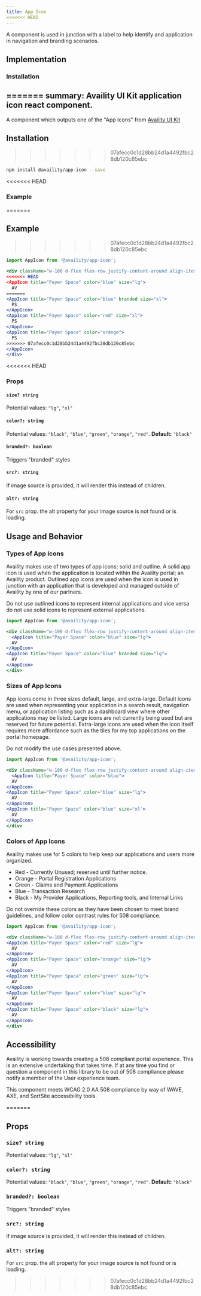 ```yaml
---
title: App Icon
<<<<<<< HEAD
---
```

A component is used in junction with a label to help identify and application in navigation and branding scenarios.

## Implementation 

### Installation
=======
summary: Availity UI Kit application icon react component.
---
A component which outputs one of the "App Icons" from [Availity UI Kit](http://availity.github.io/availity-uikit/v3/components#App-Icons)

## Installation
>>>>>>> 07afecc0c1d28bb24d1a4492fbc28db120c85ebc

```bash
npm install @availity/app-icon --save
```

<<<<<<< HEAD
### Example
=======
## Example
>>>>>>> 07afecc0c1d28bb24d1a4492fbc28db120c85ebc

```jsx live=true viewCode=true
import AppIcon from '@availity/app-icon';

<div className="w-100 d-flex flex-row justify-content-around align-items-center">
<<<<<<< HEAD
<AppIcon title="Payer Space" color="blue" size="lg">
  AV
=======
<AppIcon title="Payer Space" color="blue" branded size="xl">
  PS
</AppIcon>
<AppIcon title="Payer Space" color="red" size="xl">
  PS
</AppIcon>
<AppIcon title="Payer Space" color="orange">
  PS
>>>>>>> 07afecc0c1d28bb24d1a4492fbc28db120c85ebc
</AppIcon>
</div>
```

<<<<<<< HEAD
### Props

#### `size? string`
Potential values: `"lg"`, `"xl"`

#### `color?: string`
Potential values: `"black"`, `"blue"`, `"green"`, `"orange"`, `"red"`. **Default:** `"black"`

#### `branded?: boolean`
Triggers "branded" styles

#### `src?: string`
If image source is provided, it will render this instead of children.

#### `alt?: string`
For `src` prop. the alt property for your image source is not found or is loading.


## Usage and Behavior

### Types of App Icons

Availity makes use of two types of app icons; solid and outline. A solid app icon is used 
when the application is located within the Availity portal; an Availity product.
Outlined app icons are used when the icon is used in junction with an application that is 
developed and managed outside of Availity by one of our partners. 

<div class="disclaimer">
  Do not use outlined icons to represent internal applications and vice versa do not use solid icons to
  represent external applications. 
</div>

```jsx live=true viewCode=false
import AppIcon from '@availity/app-icon';

<div className="w-100 d-flex flex-row justify-content-around align-items-center">
  <AppIcon title="Payer Space" color="blue" size="lg">
  AV
</AppIcon>
<AppIcon title="Payer Space" color="blue" branded size="lg">
  AV
</AppIcon>
</div>
```


### Sizes of App Icons

App icons come in three sizes default, large, and extra-large. Default icons are used when representing 
your application in a search result, navigation menu, or application listing such as a dashboard view where
other applications may be listed. Large icons are not currently being used but are reserved for future potential.
Extra-large icons are used when the icon itself requires more affordance such as the tiles for my top applications
on the portal homepage. 

<div class="disclaimer">
  Do not modify the use cases presented above.
</div>

```jsx live=true viewCode=false
import AppIcon from '@availity/app-icon';

<div className="w-100 d-flex flex-row justify-content-around align-items-center">
  <AppIcon title="Payer Space" color="blue">
  AV
</AppIcon>
<AppIcon title="Payer Space" color="blue" size="lg">
  AV
</AppIcon>
<AppIcon title="Payer Space" color="blue" size="xl">
  AV
</AppIcon>
</div>
```



### Colors of App Icons

Availity makes use for 5 colors to help keep our applications and users more organized. 

* Red - Currently Unused; reserved until further notice. 
* Orange - Portal Registration Applications
* Green - Claims and Payment Applications
* Blue - Transaction Research
* Black - My Provider Applications, Reporting tools, and Internal Links

<div class="disclaimer">
  Do not override these colors as they have been chosen to meet brand guidelines, and follow color contrast rules for 508 compliance. 
</div>

```jsx live=true viewCode=false
import AppIcon from '@availity/app-icon';

<div className="w-100 d-flex flex-row justify-content-around align-items-center">
<AppIcon title="Payer Space" color="red" size="lg">
  AV
</AppIcon>
<AppIcon title="Payer Space" color="orange" size="lg">
  AV
</AppIcon>
<AppIcon title="Payer Space" color="green" size="lg">
  AV
</AppIcon>
<AppIcon title="Payer Space" color="blue" size="lg">
  AV
</AppIcon>
<AppIcon title="Payer Space" color="black" size="lg">
  AV
</AppIcon>
</div>
```



##  Accessibility

Availity is working towards creating a 508 compliant portal experience. This is an extensive undertaking that takes time. 
If at any time you find or question a component in this library to be out of 508 compliance please notify a member of the
User experience team.

<div class="disclaimer">
  This component meets WCAG 2.0 AA 508 compliance by way of WAVE, AXE, and SortSite accessibility tools.
</div>

=======
## Props

### `size? string`
Potential values: `"lg"`, `"xl"`

### `color?: string`
Potential values: `"black"`, `"blue"`, `"green"`, `"orange"`, `"red"`. **Default:** `"black"`

### `branded?: boolean`
Triggers "branded" styles

### `src?: string`
If image source is provided, it will render this instead of children.

### `alt?: string`
For `src` prop. the alt property for your image source is not found or is loading.
>>>>>>> 07afecc0c1d28bb24d1a4492fbc28db120c85ebc
